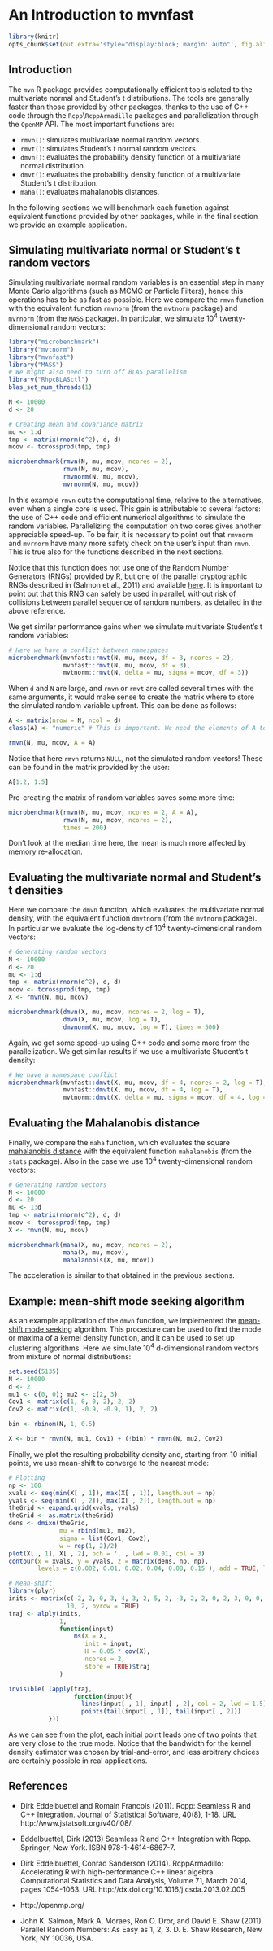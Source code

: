 
<!--
%\VignetteEngine{knitr::docco_linear}
%\VignetteIndexEntry{mvnfast_vignette}
-->
  
An Introduction to **mvnfast**
=======================================
  
```r
library(knitr)
opts_chunk$set(out.extra='style="display:block; margin: auto"', fig.align="center", tidy=FALSE)
```


Introduction
------------
  
The `mvn` R package provides computationally efficient tools related to the multivariate normal and Student's t distributions. 
The tools are generally faster than those provided by other packages, thanks to the use of C++ code through the 
`Rcpp`\\`RcppArmadillo` packages and parallelization through the `OpenMP` API. The most important functions are:

- `rmvn()`: simulates multivariate normal random vectors.
- `rmvt()`: simulates Student's t normal random vectors.
- `dmvn()`: evaluates the probability density function of a multivariate normal distribution.  
- `dmvt()`: evaluates the probability density function of a multivariate Student's t distribution.  
- `maha()`: evaluates mahalanobis distances.

In the following sections we will benchmark each function against equivalent functions provided by other packages, while in the final section we provide an example application.


Simulating multivariate normal or Student's t random vectors
----------------------------
  
Simulating multivariate normal random variables is an essential step in many Monte Carlo algorithms (such as MCMC or Particle Filters),
 hence this operations has to be as fast as possible. Here we compare the `rmvn` function with the equivalent function `rmvnorm` 
(from the `mvtnorm` package) and `mvrnorm` (from the `MASS` package). In particular, we simulate $10^4$ twenty-dimensional random vectors:
```r
library("microbenchmark")
library("mvtnorm")
library("mvnfast")
library("MASS")
# We might also need to turn off BLAS parallelism 
library("RhpcBLASctl")
blas_set_num_threads(1)
```
```r
N <- 10000
d <- 20

# Creating mean and covariance matrix
mu <- 1:d
tmp <- matrix(rnorm(d^2), d, d)
mcov <- tcrossprod(tmp, tmp)

microbenchmark(rmvn(N, mu, mcov, ncores = 2),
               rmvn(N, mu, mcov),
               rmvnorm(N, mu, mcov),
               mvrnorm(N, mu, mcov))
```

In this example `rmvn` cuts the computational time, relative to the alternatives, even when a single core is used. This gain is attributable to several factors: the use of C++ code and efficient numerical algorithms to simulate the random variables. Parallelizing the computation on two cores gives another appreciable speed-up. To be fair, it is necessary to point out that `rmvnorm` and `mvrnorm` have many more safety check on the user's input than `rmvn`. This is true also for the functions described in the next sections.

Notice that this function does not use one of the Random Number Generators (RNGs) provided by R, but one  of the parallel cryptographic RNGs described in (Salmon et al., 2011) and available [here](http://www.sitmo.com). It is important to point out that this RNG can safely be used in parallel, without risk of collisions between parallel sequence of random numbers, as detailed in the above reference.

We get similar performance gains when we simulate multivariate Student's t random variables:
```r
# Here we have a conflict between namespaces
microbenchmark(mvnfast::rmvt(N, mu, mcov, df = 3, ncores = 2),
               mvnfast::rmvt(N, mu, mcov, df = 3),
               mvtnorm::rmvt(N, delta = mu, sigma = mcov, df = 3))
```

When `d` and `N` are large, and `rmvn` or `rmvt` are called several times with the same arguments, it would make sense to create the matrix where to store the simulated random variable upfront. This can be done as follows:
```r
A <- matrix(nrow = N, ncol = d)
class(A) <- "numeric" # This is important. We need the elements of A to be of class "numeric".  

rmvn(N, mu, mcov, A = A) 
```
Notice that here `rmvn` returns `NULL`, not the simulated random vectors! These can be found in the matrix provided by the user:
```r
A[1:2, 1:5]             
```

Pre-creating the matrix of random variables saves some more time: 
```r
microbenchmark(rmvn(N, mu, mcov, ncores = 2, A = A),
               rmvn(N, mu, mcov, ncores = 2), 
               times = 200)
```
Don't look at the median time here, the mean is much more affected by memory re-allocation. 

Evaluating the multivariate normal and Student's t densities
----------------------------

Here we compare the `dmvn` function, which evaluates the multivariate normal density,  with the equivalent function `dmvtnorm` (from the `mvtnorm` package). 
In particular we evaluate the log-density of $10^4$ twenty-dimensional random vectors:
```r
# Generating random vectors 
N <- 10000
d <- 20
mu <- 1:d
tmp <- matrix(rnorm(d^2), d, d)
mcov <- tcrossprod(tmp, tmp)
X <- rmvn(N, mu, mcov)

microbenchmark(dmvn(X, mu, mcov, ncores = 2, log = T),
               dmvn(X, mu, mcov, log = T),
               dmvnorm(X, mu, mcov, log = T), times = 500)
```
Again, we get some speed-up using C++ code and some more from the parallelization. We get similar results if we use a multivariate Student's t density:
```r
# We have a namespace conflict
microbenchmark(mvnfast::dmvt(X, mu, mcov, df = 4, ncores = 2, log = T),
               mvnfast::dmvt(X, mu, mcov, df = 4, log = T),
               mvtnorm::dmvt(X, delta = mu, sigma = mcov, df = 4, log = T), times = 500)
```

Evaluating the Mahalanobis distance
----------------------------

Finally, we compare the `maha` function, which evaluates the square [mahalanobis distance](http://en.wikipedia.org/wiki/Mahalanobis_distance) with the equivalent function `mahalanobis` (from the `stats` package). 
Also in the case we use $10^4$ twenty-dimensional random vectors:
```r
# Generating random vectors 
N <- 10000
d <- 20
mu <- 1:d
tmp <- matrix(rnorm(d^2), d, d)
mcov <- tcrossprod(tmp, tmp)
X <- rmvn(N, mu, mcov)

microbenchmark(maha(X, mu, mcov, ncores = 2),
               maha(X, mu, mcov),
               mahalanobis(X, mu, mcov))
```
The acceleration is similar to that obtained in the previous sections.

Example: mean-shift mode seeking algorithm
----------------------------

As an example application of the `dmvn` function, we implemented the [mean-shift mode seeking](http://en.wikipedia.org/wiki/Mean-shift) algorithm.
This procedure can be used to find the mode or maxima of a kernel density function, and it can be used to set up
clustering algorithms. Here we simulate $10^4$ d-dimensional random vectors from mixture of normal distributions: 
```r
set.seed(5135)
N <- 10000
d <- 2
mu1 <- c(0, 0); mu2 <- c(2, 3)
Cov1 <- matrix(c(1, 0, 0, 2), 2, 2)
Cov2 <- matrix(c(1, -0.9, -0.9, 1), 2, 2)

bin <- rbinom(N, 1, 0.5)

X <- bin * rmvn(N, mu1, Cov1) + (!bin) * rmvn(N, mu2, Cov2)
```
Finally, we plot the resulting probability density and, starting from 10 initial points,  we use mean-shift to converge to the nearest mode:
```r
# Plotting
np <- 100
xvals <- seq(min(X[ , 1]), max(X[ , 1]), length.out = np)
yvals <- seq(min(X[ , 2]), max(X[ , 2]), length.out = np)
theGrid <- expand.grid(xvals, yvals) 
theGrid <- as.matrix(theGrid)
dens <- dmixn(theGrid, 
              mu = rbind(mu1, mu2), 
              sigma = list(Cov1, Cov2), 
              w = rep(1, 2)/2)
plot(X[ , 1], X[ , 2], pch = '.', lwd = 0.01, col = 3)
contour(x = xvals, y = yvals, z = matrix(dens, np, np),
        levels = c(0.002, 0.01, 0.02, 0.04, 0.08, 0.15 ), add = TRUE, lwd = 2)

# Mean-shift
library(plyr)
inits <- matrix(c(-2, 2, 0, 3, 4, 3, 2, 5, 2, -3, 2, 2, 0, 2, 3, 0, 0, -4, -2, 6), 
                10, 2, byrow = TRUE)
traj <- alply(inits,
              1,
              function(input)
                  ms(X = X, 
                     init = input, 
                     H = 0.05 * cov(X), 
                     ncores = 2, 
                     store = TRUE)$traj
              )

invisible( lapply(traj, 
                  function(input){ 
                    lines(input[ , 1], input[ , 2], col = 2, lwd = 1.5)
                    points(tail(input[ , 1]), tail(input[ , 2]))
           }))
```
As we can see from the plot, each initial point leads one of two points that are very close to the true mode. Notice that the bandwidth for the kernel density estimator was chosen by trial-and-error, and less arbitrary choices are certainly possible in real applications. 
 
References
----------------------------
  
  * Dirk Eddelbuettel and Romain Francois (2011). Rcpp: Seamless R and C++ Integration. Journal of Statistical Software, 40(8),
  1-18. URL http://www.jstatsoft.org/v40/i08/.
  
  * Eddelbuettel, Dirk (2013) Seamless R and C++ Integration with Rcpp. Springer, New York. ISBN 978-1-4614-6867-7.
  
  *  Dirk Eddelbuettel, Conrad Sanderson (2014). RcppArmadillo: Accelerating R with high-performance C++ linear algebra. Computational
  Statistics and Data Analysis, Volume 71, March 2014, pages 1054-1063. URL http://dx.doi.org/10.1016/j.csda.2013.02.005

  * http://openmp.org/
  
  * John K. Salmon, Mark A. Moraes, Ron O. Dror, and David E. Shaw (2011). Parallel Random Numbers: As Easy as 1, 2, 3.
    D. E. Shaw Research, New York, NY 10036, USA.
















